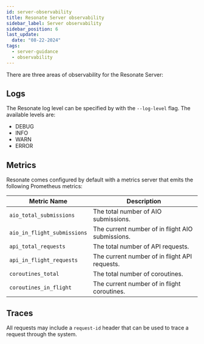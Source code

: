```yaml
---
id: server-observability
title: Resonate Server observability
sidebar_label: Server observability
sidebar_position: 6
last_update:
  date: "08-22-2024"
tags:
  - server-guidance
  - observability
---
```


There are three areas of observability for the Resonate Server:

## Logs

The Resonate log level can be specified by with the `--log-level` flag. The available levels are:

- DEBUG
- INFO
- WARN
- ERROR

## Metrics

Resonate comes configured by default with a metrics server that emits the following Prometheus metrics:

| Metric Name                 | Description                                      |
| --------------------------- | ------------------------------------------------ |
| `aio_total_submissions`     | The total number of AIO submissions.             |
| `aio_in_flight_submissions` | The current number of in flight AIO submissions. |
| `api_total_requests`        | The total number of API requests.                |
| `api_in_flight_requests`    | The current number of in flight API requests.    |
| `coroutines_total`          | The total number of coroutines.                  |
| `coroutines_in_flight`      | The current number of in flight coroutines.      |

## Traces

All requests may include a `request-id` header that can be used to trace a request through the system.
